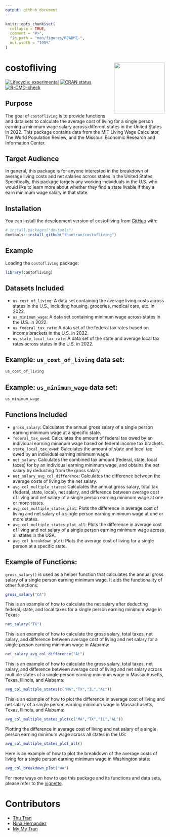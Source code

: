 ```yaml
---
output: github_document
---
```


<!-- README.md is generated from README.Rmd. Please edit that file -->

```r
knitr::opts_chunk$set(
  collapse = TRUE,
  comment = "#>",
  fig.path = "man/figures/README-",
  out.width = "100%"
)
```

# costofliving <img src='man/sticker/hexsticker.001.png' align="right" height="160"/>

<!-- badges: start -->
[![Lifecycle: experimental](https://img.shields.io/badge/lifecycle-experimental-orange.svg)](https://lifecycle.r-lib.org/articles/stages.html#experimental)
[![CRAN status](https://www.r-pkg.org/badges/version/myspotify)](https://CRAN.R-project.org/package=costofliving)
[![R-CMD-check](https://github.com/thuntran/costofliving/actions/workflows/R-CMD-check.yaml/badge.svg)](https://github.com/thuntran/costofliving/actions/workflows/R-CMD-check.yaml)
<!-- badges: end -->

## Purpose

The goal of `costofliving` is to provide functions and data sets to calculate the average cost of living for a single person earning a minimum wage salary across different states in the United States in 2022. This package contains data from the MIT Living Wage Calculator, The World Population Review, and the Missouri Economic Research and Information Center.

## Target Audience

In general, this package is for anyone interested in the breakdown of average living costs and net salaries across states in the United States. Specifically, this package targets any working individuals in the U.S. who would like to learn more about whether they find a state livable if they a earn minimum wage salary in that state. 


## Installation

You can install the development version of costofliving from [GitHub](https://github.com/) with:

``` r
# install.packages("devtools")
devtools::install_github("thuntran/costofliving")
```

## Example

Loading the `costofliving` package:

```r
library(costofliving)
```

## Datasets Included
  + `us_cost_of_living`: A data set containing the average living costs across states in the U.S., including housing, groceries, medical care, etc. in 2022. 
  + `us_minimum_wage`: A data set containing minimum wage across states in the U.S. in 2022.
  + `us_federal_tax_rate`: A data set of the federal tax rates based on income brackets in the U.S. in 2022. 
  + `us_state_local_tax_rate`: A data set of the state and average local tax rates across states in the U.S. in 2022.

## Example: `us_cost_of_living` data set:

```r
us_cost_of_living
```

## Example: `us_minimum_wage` data set:

```r
us_minimum_wage
```

## Functions Included
  + `gross_salary`: Calculates the annual gross salary of a single person earning minimum wage at a specific state.
  + `federal_tax_owed`: Calculates the amount of federal tax owed by an individual earning minimum wage based on federal income tax brackets.
  + `state_local_tax_owed`: Calculates the amount of state and local tax owed by an individual earning minimum wage.
  + `net_salary`: Calculates the combined tax amount (federal, state, local taxes) for by an individual earning minimum wage, and obtains the net salary by deducting from the gross salary.
  + `net_salary_avg_col_difference`: Calculates the difference between the average costs of living by the net salary.
  + `avg_col_multiple_states`: Calculates the annual gross salary, total tax (federal, state, local), net salary, and difference between average cost of living and net salary of a single person earning minimum wage at one or more states.
  + `avg_col_multiple_states_plot`: Plots the difference in average cost of living and net salary of a single person earning minimum wage at one or more states.
  + `avg_col_multiple_states_plot_all`: Plots the difference in average cost of living and net salary of a single person earning minimum wage across all states in the USA.
  + `avg_col_breakdown_plot`: Plots the average cost of living for a single person at a specific state.

## Example of Functions:

`gross_salary()` is used as a helper function that calculates the annual gross salary of a single person earning minimum wage. It aids the functionality of other functions:

```r
gross_salary("CA")
```

This is an example of how to calculate the net salary after deducting federal, state, and local taxes for a single person earning minimum wage in Texas:

```r
net_salary("TX")
```

This is an example of how to calculate the gross salary, total taxes, net salary, and difference between average cost of living and net salary for a single person earning minimum wage in Alabama:

```r
net_salary_avg_col_difference("AL")
```

This is an example of how to calculate the gross salary, total taxes, net salary, and difference between average cost of living and net salary across multiple states of a single person earning minimum wage in Massachusetts, Texas, Illinois, and Alabama:

```r
avg_col_multiple_states(c("MA","TX","IL","AL"))
```

This is an example of how to plot the difference in average cost of living and net salary of a single person earning minimum wage in Massachusetts, Texas, Illinois, and Alabama:

```r
avg_col_multiple_states_plot(c("MA","TX","IL","AL"))
```

Plotting the difference in average cost of living and net salary of a single person earning minimum wage across all states in the US:

```r
avg_col_multiple_states_plot_all()
```

Here is an example of how to plot the breakdown of the average costs of living for a single person earning minimum wage in Washington state:

```r
avg_col_breakdown_plot("WA")
```

For more ways on how to use this package and its functions and data sets, please refer to the [vignette](https://github.com/thuntran/costofliving/blob/main/README.Rmd).

# Contributors

- [Thu Tran](https://github.com/thuntran)
- [Nina Hernandez](http://github.com/nhernandez3)
- [My My Tran](http://github.com/puppehmama)



